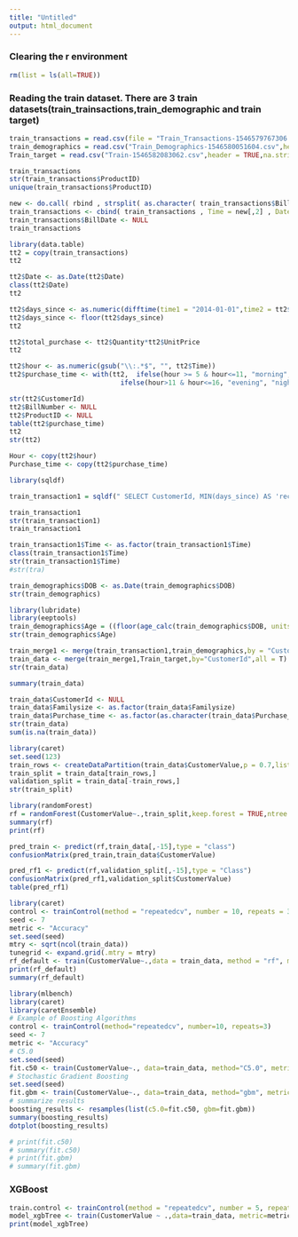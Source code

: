 ---
title: "Untitled"
output: html_document
---

### Clearing the r environment  
```{r}
rm(list = ls(all=TRUE))
```


### Reading the train dataset. There are 3 train datasets(train_trainsactions,train_demographic and train target)
```{r}
train_transactions = read.csv(file = "Train_Transactions-1546579767306.csv",header = TRUE, na.strings = c("NA","","?"," "))
train_demographics = read.csv("Train_Demographics-1546580051604.csv",header = TRUE,na.strings = c("NA","","?"," "))
Train_target = read.csv("Train-1546582083062.csv",header = TRUE,na.strings = c("NA","","?"," "))
```


```{r}
train_transactions
str(train_transactions$ProductID)
unique(train_transactions$ProductID)
```

```{r}
new <- do.call( rbind , strsplit( as.character( train_transactions$BillDate ) , " " ) )
train_transactions <- cbind( train_transactions , Time = new[,2] , Date = new[,1] )
train_transactions$BillDate <- NULL
train_transactions
```

```{r}
library(data.table)
tt2 = copy(train_transactions)
tt2
```


```{r}
tt2$Date <- as.Date(tt2$Date)
class(tt2$Date)
tt2
```

```{r}
tt2$days_since <- as.numeric(difftime(time1 = "2014-01-01",time2 = tt2$Date,units = "days"))
tt2$days_since <- floor(tt2$days_since)
tt2
```

```{r}
tt2$total_purchase <- tt2$Quantity*tt2$UnitPrice
tt2
```

```{r}
tt2$hour <- as.numeric(gsub("\\:.*$", "", tt2$Time))
tt2$purchase_time <- with(tt2,  ifelse(hour >= 5 & hour<=11, "morning",
                            ifelse(hour>11 & hour<=16, "evening", "night")))
```


```{r}
str(tt2$CustomerId)
tt2$BillNumber <- NULL
tt2$ProductID <- NULL
table(tt2$purchase_time)
tt2
str(tt2)
```

```{r}
Hour <- copy(tt2$hour)
Purchase_time <- copy(tt2$purchase_time)
```


```{r}
library(sqldf)
```


```{r}
train_transaction1 = sqldf(" SELECT CustomerId, MIN(days_since) AS 'recency',COUNT(*) AS 'frequency', AVG(total_purchase) AS 'amount', SUM(Quantity) AS 'total_quantity', SUM(UnitPrice) AS 'total_UnitPrice', AVG(Quantity) AS 'avg_quantity', AVG(UnitPrice) AS 'avg_UnitPrice', (hour) AS 'Time', (purchase_time) AS 'Purchase_time' FROM tt2 GROUP BY 1")
```

```{r}
train_transaction1
str(train_transaction1)
train_transaction1
```

```{r}
train_transaction1$Time <- as.factor(train_transaction1$Time)
class(train_transaction1$Time)
str(train_transaction1$Time)
#str(tra)
```


```{r}
train_demographics$DOB <- as.Date(train_demographics$DOB)
str(train_demographics)
```

```{r}
library(lubridate)
library(eeptools)
train_demographics$Age = ((floor(age_calc(train_demographics$DOB, units = "years")))-5)
str(train_demographics$Age)
```

```{r}
train_merge1 <- merge(train_transaction1,train_demographics,by = "CustomerId",all = T)
train_data <- merge(train_merge1,Train_target,by="CustomerId",all = T)
str(train_data)
```

```{r}
summary(train_data)
```

```{r}
train_data$CustomerId <- NULL
train_data$Familysize <- as.factor(train_data$Familysize)
train_data$Purchase_time <- as.factor(as.character(train_data$Purchase_time))
str(train_data)
sum(is.na(train_data))
```


```{r}
library(caret)
set.seed(123)
train_rows <- createDataPartition(train_data$CustomerValue,p = 0.7,list = FALSE)
train_split = train_data[train_rows,]
validation_split = train_data[-train_rows,]
str(train_split)
```



```{r}
library(randomForest)
rf = randomForest(CustomerValue~.,train_split,keep.forest = TRUE,ntree = 100,norm.votes = TRUE,maxnodes = 100)
summary(rf)
print(rf)
```

```{r}
pred_train <- predict(rf,train_data[,-15],type = "class")
confusionMatrix(pred_train,train_data$CustomerValue)
```

```{r}
pred_rf1 <- predict(rf,validation_split[,-15],type = "Class")
confusionMatrix(pred_rf1,validation_split$CustomerValue)
table(pred_rf1)
```

```{r}
library(caret)
control <- trainControl(method = "repeatedcv", number = 10, repeats = 3)
seed <- 7
metric <- "Accuracy"
set.seed(seed)
mtry <- sqrt(ncol(train_data))
tunegrid <- expand.grid(.mtry = mtry)
rf_default <- train(CustomerValue~.,data = train_data, method = "rf", metric = metric, tuneGrid = tunegrid)
print(rf_default)
summary(rf_default)
```

```{r}
library(mlbench)
library(caret)
library(caretEnsemble)
# Example of Boosting Algorithms
control <- trainControl(method="repeatedcv", number=10, repeats=3)
seed <- 7
metric <- "Accuracy"
# C5.0
set.seed(seed)
fit.c50 <- train(CustomerValue~., data=train_data, method="C5.0", metric=metric, trControl=control)
# Stochastic Gradient Boosting
set.seed(seed)
fit.gbm <- train(CustomerValue~., data=train_data, method="gbm", metric=metric, trControl=control, verbose=FALSE)
# summarize results
boosting_results <- resamples(list(c5.0=fit.c50, gbm=fit.gbm))
summary(boosting_results)
dotplot(boosting_results)
```

```{r}
# print(fit.c50)
# summary(fit.c50)
# print(fit.gbm)
# summary(fit.gbm)
```

### XGBoost
```{r}
train.control <- trainControl(method = "repeatedcv", number = 5, repeats = 3)
model_xgbTree <- train(CustomerValue ~ .,data=train_data, metric=metric, method = "xgbTree", trControl = train.control)
print(model_xgbTree)
```
